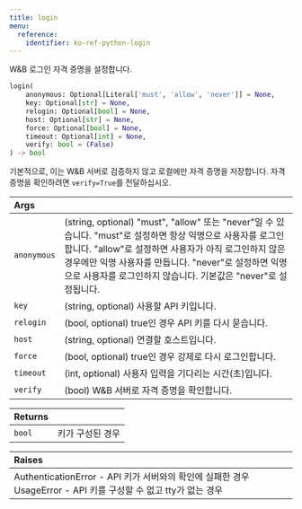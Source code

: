 ---
title: login
menu:
  reference:
    identifier: ko-ref-python-login
---

<Card title="View the source code" href="https://www.github.com/wandb/wandb/tree/637bddf198525810add5804059001b1b319d6ad1/wandb/sdk/wandb_login.py#L40-L84" icon="github"/>

W&B 로그인 자격 증명을 설정합니다.

```python
login(
    anonymous: Optional[Literal['must', 'allow', 'never']] = None,
    key: Optional[str] = None,
    relogin: Optional[bool] = None,
    host: Optional[str] = None,
    force: Optional[bool] = None,
    timeout: Optional[int] = None,
    verify: bool = (False)
) -> bool
```

기본적으로, 이는 W&B 서버로 검증하지 않고 로컬에만 자격 증명을 저장합니다. 자격 증명을 확인하려면 `verify=True`를 전달하십시오.

| Args |  |
| :--- | :--- |
|  `anonymous` |  (string, optional) "must", "allow" 또는 "never"일 수 있습니다. "must"로 설정하면 항상 익명으로 사용자를 로그인합니다. "allow"로 설정하면 사용자가 아직 로그인하지 않은 경우에만 익명 사용자를 만듭니다. "never"로 설정하면 익명으로 사용자를 로그인하지 않습니다. 기본값은 "never"로 설정됩니다. |
|  `key` |  (string, optional) 사용할 API 키입니다. |
|  `relogin` |  (bool, optional) true인 경우 API 키를 다시 묻습니다. |
|  `host` |  (string, optional) 연결할 호스트입니다. |
|  `force` |  (bool, optional) true인 경우 강제로 다시 로그인합니다. |
|  `timeout` |  (int, optional) 사용자 입력을 기다리는 시간(초)입니다. |
|  `verify` |  (bool) W&B 서버로 자격 증명을 확인합니다. |

| Returns |  |
| :--- | :--- |
|  `bool` |  키가 구성된 경우 |

| Raises |  |
| :--- | :--- |
|  AuthenticationError - API 키가 서버와의 확인에 실패한 경우 UsageError - API 키를 구성할 수 없고 tty가 없는 경우 |
